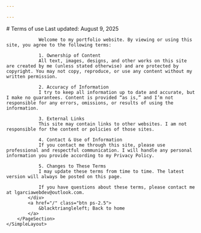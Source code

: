 ```yaml
---

---
```


<HtmlLayout>
    <SimpleLayout>
        <PageSection maxContentWidth="800">
            <div class="pb-12 prose prose-h1:font-serif">
                # Terms of use
                Last updated: August 9, 2025

                Welcome to my portfolio website. By viewing or using this site, you agree to the following terms:

                1. Ownership of Content
                All text, images, designs, and other works on this site are created by me (unless stated otherwise) and are protected by copyright. You may not copy, reproduce, or use any content without my written permission.

                2. Accuracy of Information
                I try to keep all information up to date and accurate, but I make no guarantees. Content is provided “as is,” and I’m not responsible for any errors, omissions, or results of using the information.

                3. External Links
                This site may contain links to other websites. I am not responsible for the content or policies of those sites.

                4. Contact & Use of Information
                If you contact me through this site, please use professional and respectful communication. I will handle any personal information you provide according to my Privacy Policy.

                5. Changes to These Terms
                I may update these terms from time to time. The latest version will always be posted on this page.

                If you have questions about these terms, please contact me at lgarciawebdev@outlook.com.
            </div>
            <a href="/" class="btn ps-2.5">
                &blacktriangleleft; Back to home
            </a>
        </PageSection>
    </SimpleLayout>
</HtmlLayout>